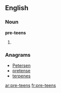 ==English==

===Noun===
'''pre-teens'''

# {{plural of|[[pre-teen]]}}

===Anagrams===
* [[Petersen#English|Petersen]]
* [[pretense#English|pretense]]
* [[terpenes#English|terpenes]]

[[ar:pre-teens]]
[[fr:pre-teens]]